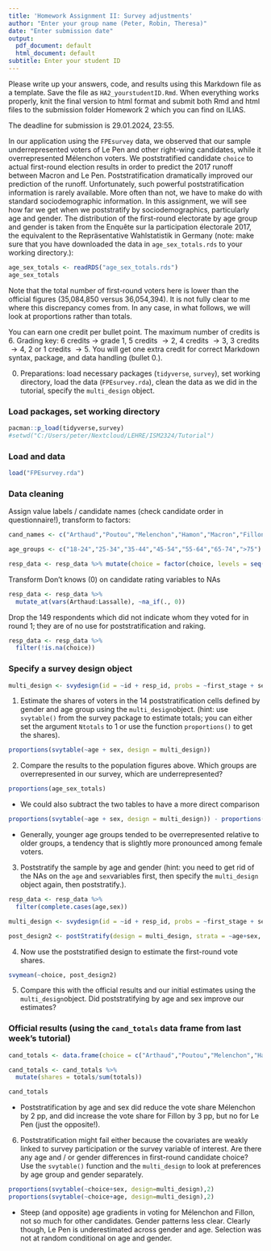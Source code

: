 ---
title: 'Homework Assignment II: Survey adjustments'
author: "Enter your group name (Peter, Robin, Theresa)"
date: "Enter submission date"
output:
  pdf_document: default
  html_document: default
subtitle: Enter your student ID
---

Please write up your answers, code, and results using this Markdown file as a template. Save the file as `HA2_yourstudentID.Rmd`. When everything works properly, knit the final version to html format and submit both Rmd and html files to the submission folder Homework 2 which you can find on ILIAS. 

The deadline for submission is 29.01.2024, 23:55.

In our application using the `FPEsurvey` data, we observed that our sample underrepresented voters of Le Pen and other right-wing candidates, while it overrepresented Mélenchon voters. We poststratified candidate `choice` to actual first-round election results in order to predict the 2017 runoff between Macron and Le Pen. Poststratification dramatically improved our prediction of the runoff. Unfortunately, such powerful poststratification information is rarely available. More often than not, we have to make do with standard sociodemographic information. In this assignment, we will see how far we get when we poststratify by sociodemographics, particularly age and gender. The distribution of the first-round electorate by age group and gender is taken from the Enquête sur la participation électorale 2017, the equivalent to the Repräsentative Wahlstatistik in Germany (note: make sure that you have downloaded the data in `age_sex_totals.rds` to your working directory.):

```{r, message=FALSE}
age_sex_totals <- readRDS("age_sex_totals.rds")
age_sex_totals
```

Note that the total number of first-round voters here is lower than the official figures (35,084,850 versus 36,054,394). It is not fully clear to me where this discrepancy comes from. In any case, in what follows, we will look at proportions rather than totals. 

You can earn one credit per bullet point. The maximum number of credits is 6. Grading key: 6 credits $\rightarrow$ grade 1, 5 credits $\rightarrow 2$, 4 credits $\rightarrow 3$, 3 credits $\rightarrow 4$, 2 or 1 credits $\rightarrow 5$. You will get one extra credit for correct Markdown syntax, package, and data handling (bullet 0.). 

0. Preparations: load necessary packages (`tidyverse`, `survey`), set working directory, load the data (`FPEsurvey.rda`), clean the data as we did in the tutorial, specify the `multi_design` object.

### Load packages, set working directory
```{r, message=FALSE}
pacman::p_load(tidyverse,survey)
#setwd("C:/Users/peter/Nextcloud/LEHRE/ISM2324/Tutorial")
```

### Load and data
```{r, message=FALSE}
load("FPEsurvey.rda")
```

### Data cleaning
Assign value labels / candidate names (check candidate order in questionnaire!), transform to factors:
```{r, message=FALSE}
cand_names <- c("Arthaud","Poutou","Melenchon","Hamon","Macron","Fillon","Dupont-Aignon","Le Pen","Cheminade","Asselineau","Lassalle")

age_groups <- c("18-24","25-34","35-44","45-54","55-64","65-74",">75")

resp_data <- resp_data %>% mutate(choice = factor(choice, levels = seq(1,11,1), labels = cand_names), age = factor(age, levels = seq(1,7,1), labels = age_groups), sex = recode_factor(sex, `1` = "female", `2` = "male"))
```

Transform Don't knows (0) on candidate rating variables to NAs
```{r, message=FALSE}
resp_data <- resp_data %>%
  mutate_at(vars(Arthaud:Lassalle), ~na_if(., 0))
```

Drop the 149 respondents which did not indicate whom they voted for in round 1; they are of no use for poststratification and raking. 
```{r, message=FALSE}
resp_data <- resp_data %>%
  filter(!is.na(choice))
```

### Specify a survey design object
```{r, message=FALSE}
multi_design <- svydesign(id = ~id + resp_id, probs = ~first_stage + second_stage, data = resp_data)
```

1. Estimate the shares of voters in the 14 poststratification cells defined by gender and age group using the `multi_design`object. (hint: use `svytable()` from the survey package to estimate totals; you can either set the argument `Ntotals` to 1 or use the function `proportions()` to get the shares). 

```{r, message=FALSE}
proportions(svytable(~age + sex, design = multi_design))
```

2. Compare the results to the population figures above. Which groups are overrepresented in our survey, which are underrepresented?

```{r, message=FALSE}
proportions(age_sex_totals)
```

* We could also subtract the two tables to have a more direct comparison
```{r, message=FALSE}
proportions(svytable(~age + sex, design = multi_design)) - proportions(age_sex_totals)
```
* Generally, younger age groups tended to be overrepresented relative to older groups, a tendency that is slightly more pronounced among female voters.


3. Poststratify the sample by age and gender (hint: you need to get rid of the NAs on the `age` and `sex`variables first, then specify the `multi_design` object again, then poststratify.).

```{r, message=FALSE}
resp_data <- resp_data %>%
  filter(complete.cases(age,sex))

multi_design <- svydesign(id = ~id + resp_id, probs = ~first_stage + second_stage, data = resp_data)

post_design2 <- postStratify(design = multi_design, strata = ~age+sex, population = age_sex_totals)  
```

4. Now use the poststratified design to estimate the first-round vote shares. 
```{r, message=FALSE}
svymean(~choice, post_design2)
```

5. Compare this with the official results and our initial estimates using the `multi_design`object. Did poststratifying by age and sex improve our estimates?

### Official results (using the `cand_totals` data frame from last week's tutorial)
```{r, message=FALSE}
cand_totals <- data.frame(choice = c("Arthaud","Poutou","Melenchon","Hamon","Macron","Fillon","Dupont-Aignon","Le Pen","Cheminade","Asselineau","Lassalle"), totals = c(232384,394505,7059951,2291288,8656346,7212995,1695000,7678491,65586,332547,435301))

cand_totals <- cand_totals %>%
  mutate(shares = totals/sum(totals))

cand_totals
```
* Poststratification by age and sex did reduce the vote share Mélenchon by 2 pp, and did increase the vote share for Fillon by 3 pp, but no for Le Pen (just the opposite!).

6. Poststratification might fail either because the covariates are weakly linked to survey participation or the survey variable of interest. Are there any age and / or gender differences in first-round candidate choice? Use the `svytable()` function and the `multi_design` to look at preferences by age group and gender separately.

```{r, message=FALSE}
proportions(svytable(~choice+sex, design=multi_design),2)
proportions(svytable(~choice+age, design=multi_design),2)
```

* Steep (and opposite) age gradients in voting for Mélenchon and Fillon, not so much for other candidates. Gender patterns less clear. Clearly though, Le Pen is underestimated across gender and age. Selection was not at random conditional on age and gender.  